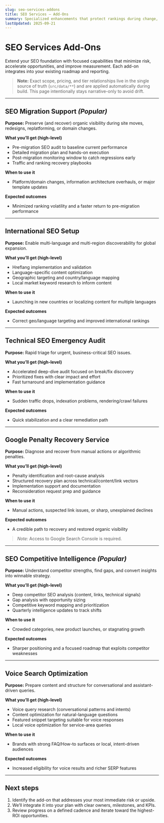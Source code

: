 ```yaml
---
slug: seo-services-addons
title: SEO Services — Add-Ons
summary: Specialized enhancements that protect rankings during change, unlock international growth, resolve emergencies, outmaneuver competitors, and prepare for voice search.
lastUpdated: 2025-09-21
---
```


# SEO Services Add-Ons

Extend your SEO foundation with focused capabilities that minimize risk, accelerate opportunities, and improve measurement. Each add-on integrates into your existing roadmap and reporting.

> **Note:** Exact scope, pricing, and tier relationships live in the single source of truth (`src/data/**`) and are applied automatically during build. This page intentionally stays narrative-only to avoid drift.

---

## SEO Migration Support _(Popular)_

**Purpose:** Preserve (and recover) organic visibility during site moves, redesigns, replatforming, or domain changes.

**What you’ll get (high-level)**
- Pre-migration SEO audit to baseline current performance
- Detailed migration plan and hands-on execution
- Post-migration monitoring window to catch regressions early
- Traffic and ranking recovery playbooks

**When to use it**
- Platform/domain changes, information architecture overhauls, or major template updates

**Expected outcomes**
- Minimized ranking volatility and a faster return to pre-migration performance

---

## International SEO Setup

**Purpose:** Enable multi-language and multi-region discoverability for global expansion.

**What you’ll get (high-level)**
- Hreflang implementation and validation
- Language-specific content optimization
- Geographic targeting and country/language mapping
- Local market keyword research to inform content

**When to use it**
- Launching in new countries or localizing content for multiple languages

**Expected outcomes**
- Correct geo/language targeting and improved international rankings

---

## Technical SEO Emergency Audit

**Purpose:** Rapid triage for urgent, business-critical SEO issues.

**What you’ll get (high-level)**
- Accelerated deep-dive audit focused on break/fix discovery
- Prioritized fixes with clear impact and effort
- Fast turnaround and implementation guidance

**When to use it**
- Sudden traffic drops, indexation problems, rendering/crawl failures

**Expected outcomes**
- Quick stabilization and a clear remediation path

---

## Google Penalty Recovery Service

**Purpose:** Diagnose and recover from manual actions or algorithmic penalties.

**What you’ll get (high-level)**
- Penalty identification and root-cause analysis
- Structured recovery plan across technical/content/link vectors
- Implementation support and documentation
- Reconsideration request prep and guidance

**When to use it**
- Manual actions, suspected link issues, or sharp, unexplained declines

**Expected outcomes**
- A credible path to recovery and restored organic visibility

> _Note:_ Access to Google Search Console is required.

---

## SEO Competitive Intelligence _(Popular)_

**Purpose:** Understand competitor strengths, find gaps, and convert insights into winnable strategy.

**What you’ll get (high-level)**
- Deep competitor SEO analysis (content, links, technical signals)
- Gap analysis with opportunity sizing
- Competitive keyword mapping and prioritization
- Quarterly intelligence updates to track shifts

**When to use it**
- Crowded categories, new product launches, or stagnating growth

**Expected outcomes**
- Sharper positioning and a focused roadmap that exploits competitor weaknesses

---

## Voice Search Optimization

**Purpose:** Prepare content and structure for conversational and assistant-driven queries.

**What you’ll get (high-level)**
- Voice query research (conversational patterns and intents)
- Content optimization for natural-language questions
- Featured snippet targeting suitable for voice responses
- Local voice optimization for service-area queries

**When to use it**
- Brands with strong FAQ/How-to surfaces or local, intent-driven audiences

**Expected outcomes**
- Increased eligibility for voice results and richer SERP features

---

## Next steps

1. Identify the add-on that addresses your most immediate risk or upside.  
2. We’ll integrate it into your plan with clear owners, milestones, and KPIs.  
3. Review progress on a defined cadence and iterate toward the highest-ROI opportunities.
